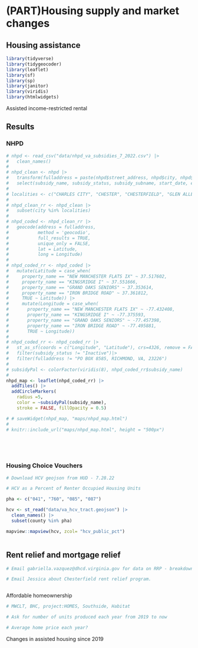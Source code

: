 # (PART)Housing supply and market changes {.unnumbered}

## Housing assistance {#part-2-3}

```r

library(tidyverse)
library(tidygeocoder)
library(leaflet)
library(sf)
library(sp)
library(janitor)
library(viridis)
library(htmlwidgets)

```

Assisted income-restricted rental

## Results {.tabset}

### NHPD

```r

# nhpd <- read_csv("data/nhpd_va_subsidies_7_2022.csv") |> 
#   clean_names()
# 
# nhpd_clean <- nhpd |> 
#   transform(fulladdress = paste(nhpd$street_address, nhpd$city, nhpd$state, nhpd$zip_code, sep= ", ")) |> 
#   select(subsidy_name, subsidy_status, subsidy_subname, start_date, end_date, assisted_units, property_name, fulladdress, owner_name, owner_type, target_population, city)
# 
# localities <- c("CHARLES CITY", "CHESTER", "CHESTERFIELD", "GLEN ALLEN", "HENRICO", "HIGHLAND SPRINGS", "MIDLOTHIAN", "NORTH CHESTERFIELD", "Richmond", "RICHMOND", "RICHMOND CITY", "SANDSTON")
# 
# nhpd_clean_rr <- nhpd_clean |> 
#   subset(city %in% localities)
# 
# nhpd_coded <- nhpd_clean_rr |> 
#   geocode(address = fulladdress, 
#           method = 'geocodio',
#           full_results = TRUE,
#           unique_only = FALSE,
#           lat = Latitude, 
#           long = Longitude)
# 
# nhpd_coded_rr <- nhpd_coded |> 
#   mutate(Latitude = case_when(
#     property_name == "NEW MANCHESTER FLATS IX" ~ 37.517602,
#     property_name == "KINGSRIDGE I" ~ 37.551666,
#     property_name == "GRAND OAKS SENIORS" ~ 37.353614,
#     property_name == "IRON BRIDGE ROAD" ~ 37.361812,
#     TRUE ~ Latitude)) |> 
#     mutate(Longitude = case_when(
#       property_name == "NEW MANCHESTER FLATS IX" ~ -77.432408,
#       property_name == "KINGSRIDGE I" ~ -77.375593,
#       property_name == "GRAND OAKS SENIORS" ~ -77.457398,
#       property_name == "IRON BRIDGE ROAD" ~ -77.495881,
#       TRUE ~ Longitude))
# 
# nhpd_coded_rr <- nhpd_coded_rr |> 
#   st_as_sf(coords = c("Longitude", "Latitude"), crs=4326, remove = FALSE) |> 
#   filter(subsidy_status != "Inactive")|> 
#   filter(fulladdress != "PO BOX 8585, RICHMOND, VA, 23226")
# 
# subsidyPal <- colorFactor(viridis(8), nhpd_coded_rr$subsidy_name)
# 
nhpd_map <- leaflet(nhpd_coded_rr) |>
  addTiles() |>
  addCircleMarkers(
    radius =5,
    color = ~subsidyPal(subsidy_name),
    stroke = FALSE, fillOpacity = 0.5)

# # saveWidget(nhpd_map, "maps/nhpd_map.html")
# 
# knitr::include_url("maps/nhpd_map.html", height = "500px")


  

```

```r


```

### Housing Choice Vouchers

```r

# Download HCV geojson from HUD - 7.28.22

# HCV as a Percent of Renter Occupied Housing Units

pha <- c("041", "760", "085", "087")

hcv <- st_read("data/va_hcv_tract.geojson") |> 
  clean_names() |> 
  subset(county %in% pha)

mapview::mapview(hcv, zcol= "hcv_public_pct")



```

## Rent relief and mortgage relief

```r

# Email gabriella.vazquez@dhcd.virginia.gov for data on RRP - breakdown of households helped in Hanover, Henrico, and Richmond --- consider including other localities

# Email Jessica about Chesterfield rent relief program.



```

Affordable homeownership

```r

# MWCLT, BHC, project:HOMES, Southside, Habitat

# Ask for number of units produced each year from 2019 to now

# Average home price each year?

```

Changes in assisted housing since 2019
